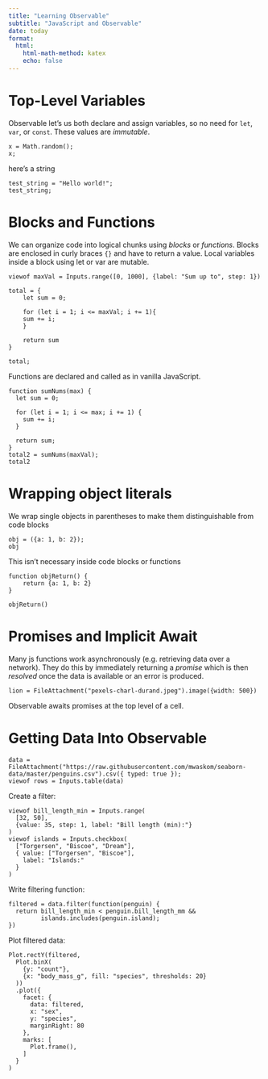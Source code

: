 ```yaml
---
title: "Learning Observable"
subtitle: "JavaScript and Observable"
date: today
format:
  html:
    html-math-method: katex
    echo: false
---
```



# Top-Level Variables



Observable let's us both declare and assign variables, so no need for `let`, `var`, or `const`. These values are *immutable*.

```ojs
x = Math.random();
x;
```
here's a string
```ojs
test_string = "Hello world!";
test_string;
```

# Blocks and Functions

We can organize code into logical chunks using *blocks* or *functions*. Blocks are enclosed in curly braces `{}` and have to return a value. Local variables inside a block using let or var are mutable.

```ojs

viewof maxVal = Inputs.range([0, 1000], {label: "Sum up to", step: 1})

```

```ojs
total = {
    let sum = 0;

    for (let i = 1; i <= maxVal; i += 1){
    sum += i;
    }

    return sum
}

total;
```

Functions are declared and called as in vanilla JavaScript.

```ojs
function sumNums(max) {
  let sum = 0;

  for (let i = 1; i <= max; i += 1) {
    sum += i;
  }

  return sum;
}
total2 = sumNums(maxVal);
total2
```


# Wrapping object literals

We wrap single objects in parentheses to make them distinguishable from code blocks
```ojs
obj = ({a: 1, b: 2});
obj
```
This isn't necessary inside code blocks or functions

```ojs
function objReturn() {
    return {a: 1, b: 2}
}

objReturn()
```


# Promises and Implicit Await

Many js functions work asynchronously (e.g. retrieving data over a network). They do this by immediately returning a *promise* which is then *resolved* once the data is available or an error is produced.

```ojs
lion = FileAttachment("pexels-charl-durand.jpeg").image({width: 500})
```

Observable awaits promises at the top level of a cell.




# Getting Data Into Observable

```ojs
data = FileAttachment("https://raw.githubusercontent.com/mwaskom/seaborn-data/master/penguins.csv").csv({ typed: true });
viewof rows = Inputs.table(data)
```


Create a filter:
```ojs
viewof bill_length_min = Inputs.range(
  [32, 50], 
  {value: 35, step: 1, label: "Bill length (min):"}
)
viewof islands = Inputs.checkbox(
  ["Torgersen", "Biscoe", "Dream"],
  { value: ["Torgersen", "Biscoe"],
    label: "Islands:"
  }
)
```

Write filtering function:
```ojs
filtered = data.filter(function(penguin) {
  return bill_length_min < penguin.bill_length_mm &&
         islands.includes(penguin.island);
})
```

Plot filtered data:
```ojs
Plot.rectY(filtered, 
  Plot.binX(
    {y: "count"}, 
    {x: "body_mass_g", fill: "species", thresholds: 20}
  ))
  .plot({
    facet: {
      data: filtered,
      x: "sex",
      y: "species",
      marginRight: 80
    },
    marks: [
      Plot.frame(),
    ]
  }
)
```
